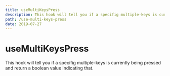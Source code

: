 ```yaml
---
title: useMultiKeysPress
description: This hook will tell you if a specifig multiple-keys is currently being pressed and return a boolean value indicating that.
path: /use-multi-keys-press
date: 2019-07-27
---
```


# useMultiKeysPress

This hook will tell you if a specifig multiple-keys is currently being pressed and return a boolean value indicating that.